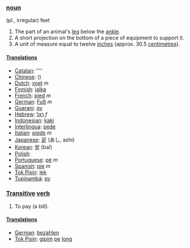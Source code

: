 === [[noun]] ===
(pl., irregular) feet

# The part of an animal's [[leg]] below the [[ankle]].
# A short projection on the bottom of a piece of equipment to support it.
# A unit of measure equal to twelve [[inch]]es (approx. 30.5 [[centimetre]]s).

==== [[Translation]]s ====

*[[Catalan]]: [[]] ''''
*[[Chinese]]: [[]] ()
*[[Dutch]]: [[voet]] ''m''
*[[Finnish]]: [[jalka]]
*[[French]]: [[pied]] ''m''
*[[German]]: [[Fuß]] ''m''
*[[Guarani]]: [[py]]
*[[Hebrew]]: [[רגל]] ''f''
*[[Indonesian]]: [[kaki]]
*[[Interlingua]]: [[pede]]
*[[Italian]]: [[piede]] ''m''
*[[Japanese]]: [[足]] (あし, ashi)
*[[Korean]]: [[발]] (bal)
*[[Polish]]: [[]]
*[[Portuguese]]: [[pé]] ''m''
*[[Spanish]]: [[pie]] ''m''
*[[Tok Pisin]]: [[lek]]
*[[Tupinambá]]: [[py]]

===[[Transitive]] [[verb]]===

# To pay (a bill).

====[[Translation]]s====

*[[German]]: [[bezahlen]]
*[[Tok Pisin]]: [[gipim]] [[pe]] [[long]]